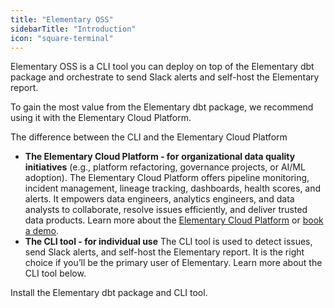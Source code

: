 ```yaml
---
title: "Elementary OSS"
sidebarTitle: "Introduction"
icon: "square-terminal"
---
```


Elementary OSS is a CLI tool you can deploy on top of the Elementary dbt package and orchestrate to send Slack alerts and self-host the Elementary report.

To gain the most value from the Elementary dbt package, we recommend using it with the Elementary Cloud Platform.  

The difference between the CLI and the Elementary Cloud Platform

- **The Elementary Cloud Platform  - for** **organizational data quality initiatives** (e.g., platform refactoring, governance projects, or AI/ML adoption).
The Elementary Cloud Platform offers pipeline monitoring, incident management, lineage tracking, dashboards, health scores, and alerts. It empowers data engineers, analytics engineers, and data analysts to collaborate, resolve issues efficiently, and deliver trusted data products. Learn more about the [Elementary Cloud Platform](https://docs.elementary-data.com/cloud/introduction) or [book a demo](https://cal.com/maayansa/elementary-intro-docs).
- **The CLI tool - for individual use**
The CLI tool is used to detect issues, send Slack alerts, and self-host the Elementary report. It is the right choice if you’ll be the primary user of Elementary. Learn more about the CLI tool below.

<CardGroup cols={1}>
  <Card
    title="Quickstart Elementary OSS"
    href="/oss/quickstart/quickstart-cli-package"
    icon="circle-play"
    iconType="solid"
  >
    Install the Elementary dbt package and CLI tool.
  </Card>
</CardGroup>

<Snippet file="oss/oss-introduction.mdx" />
